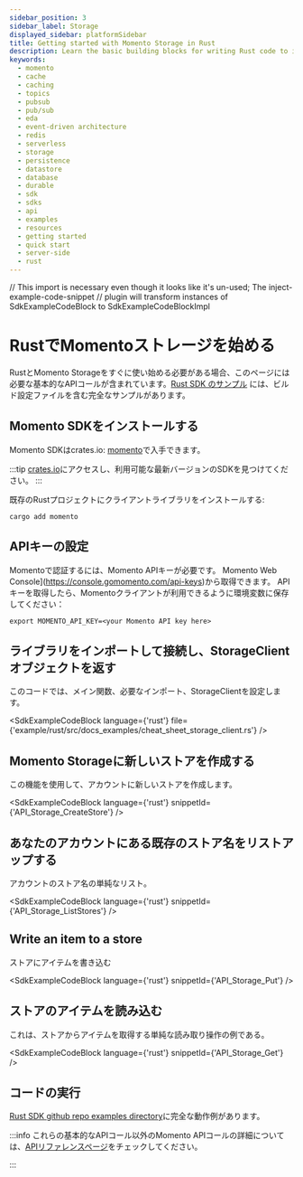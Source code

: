 ```yaml
---
sidebar_position: 3
sidebar_label: Storage
displayed_sidebar: platformSidebar
title: Getting started with Momento Storage in Rust
description: Learn the basic building blocks for writing Rust code to interact with Momento Storage.
keywords:
  - momento
  - cache
  - caching
  - topics
  - pubsub
  - pub/sub
  - eda
  - event-driven architecture
  - redis
  - serverless
  - storage
  - persistence
  - datastore
  - database
  - durable
  - sdk
  - sdks
  - api
  - examples
  - resources
  - getting started
  - quick start
  - server-side
  - rust
---
```


// This import is necessary even though it looks like it's un-used; The inject-example-code-snippet
// plugin will transform instances of SdkExampleCodeBlock to SdkExampleCodeBlockImpl

# RustでMomentoストレージを始める

RustとMomento Storageをすぐに使い始める必要がある場合、このページには必要な基本的なAPIコールが含まれています。[Rust SDK のサンプル](https://github.com/momentohq/client-sdk-rust/tree/main/examples) には、ビルド設定ファイルを含む完全なサンプルがあります。

## Momento SDKをインストールする

Momento SDKはcrates.io: [momento](https://crates.io/crates/momento)で入手できます。

:::tip
[crates.io](https://crates.io/crates/momento)にアクセスし、利用可能な最新バージョンのSDKを見つけてください。
:::

既存のRustプロジェクトにクライアントライブラリをインストールする:

```cli
cargo add momento
```

## APIキーの設定

Momentoで認証するには、Momento APIキーが必要です。 Momento Web Console](https://console.gomomento.com/api-keys)から取得できます。
APIキーを取得したら、Momentoクライアントが利用できるように環境変数に保存してください：

```
export MOMENTO_API_KEY=<your Momento API key here>
```

## ライブラリをインポートして接続し、StorageClientオブジェクトを返す
このコードでは、メイン関数、必要なインポート、StorageClientを設定します。

<SdkExampleCodeBlock language={'rust'} file={'example/rust/src/docs_examples/cheat_sheet_storage_client.rs'} />

## Momento Storageに新しいストアを作成する
この機能を使用して、アカウントに新しいストアを作成します。

<SdkExampleCodeBlock language={'rust'} snippetId={'API_Storage_CreateStore'} />


## あなたのアカウントにある既存のストア名をリストアップする
アカウントのストア名の単純なリスト。

<SdkExampleCodeBlock language={'rust'} snippetId={'API_Storage_ListStores'} />

## Write an item to a store
ストアにアイテムを書き込む

<SdkExampleCodeBlock language={'rust'} snippetId={'API_Storage_Put'} />

## ストアのアイテムを読み込む
これは、ストアからアイテムを取得する単純な読み取り操作の例である。

<SdkExampleCodeBlock language={'rust'} snippetId={'API_Storage_Get'} />

## コードの実行

[Rust SDK github repo examples directory](https://github.com/momentohq/client-sdk-rust/tree/main/example)に完全な動作例があります。

:::info
これらの基本的なAPIコール以外のMomento APIコールの詳細については、[APIリファレンスページ](/storage/develop/api-reference/index.mdx)をチェックしてください。

:::
